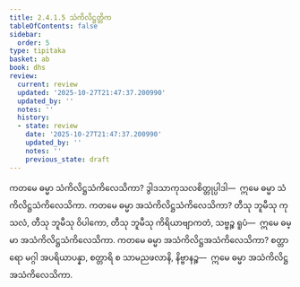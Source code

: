 ```yaml
---
title: 2.4.1.5 သံကိလိဋ္ဌတ္တိက
tableOfContents: false
sidebar:
  order: 5
type: tipitaka
basket: ab
book: dhs
review:
  current: review
  updated: '2025-10-27T21:47:37.200990'
  updated_by: ''
  notes: ''
  history:
  - state: review
    date: '2025-10-27T21:47:37.200990'
    updated_by: ''
    notes: ''
    previous_state: draft
---
```



<ReviewStatus review={frontmatter.review} showDetails={true} />

<HypothesisAnnotation frontmatter={frontmatter} />

<DynamicBreadcrumb />

<Division number="1396" book="dhs" e="ch" v="29" p="267">

<Paragraph number="2102" book="dhs">
ကတမေ ဓမ္မာ သံကိလိဋ္ဌသံကိလေသိကာ? ဒွါဒသာကုသလစိတ္တုပ္ပါဒါ—  ဣမေ ဓမ္မာ သံကိလိဋ္ဌသံကိလေသိကာ.
</Paragraph>

</Division>
<Division number="1397" book="dhs" e="ch" v="29" p="267">

<Paragraph number="2103" book="dhs">
ကတမေ ဓမ္မာ အသံကိလိဋ္ဌသံကိလေသိကာ? တီသု ဘူမီသု ကုသလံ, တီသု ဘူမီသု ဝိပါကော, တီသု ဘူမီသု ကိရိယာဗျာကတံ, သဗ္ဗဉ္စ ရူပံ—  ဣမေ ဓမ္မာ အသံကိလိဋ္ဌသံကိလေသိကာ.
</Paragraph>

</Division>
<Division number="1398" book="dhs" e="ch" v="29" p="267">

<Paragraph number="2104" book="dhs">
ကတမေ ဓမ္မာ အသံကိလိဋ္ဌအသံကိလေသိကာ? စတ္တာရော မဂ္ဂါ အပရိယာပန္နာ, စတ္တာရိ စ သာမညဖလာနိ, နိဗ္ဗာနဉ္စ—  ဣမေ ဓမ္မာ အသံကိလိဋ္ဌအသံကိလေသိကာ.
</Paragraph>
</Division>